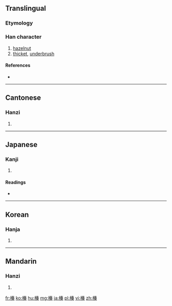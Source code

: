 ==Translingual==

===Etymology===
{{Han compound|木|t1=tree|秦|ls=psc|c1=s|c2=p}}

===Han character===
{{Han char|rn=75|rad=木|as=10|sn=14|four=45994|canj=DQKD|ids=⿰木秦}}

# [[hazelnut]]
# [[thicket]], [[underbrush]]

====References====
* {{Han ref|kx=0543.180|dkj=15240|dj=0931.070|hdz=21259.050|uh=699B|ud=27035|bh=BA64|bd=47716}}

----

==Cantonese==

===Hanzi===
{{yue-hanzi|jyut=[[zeon1]]|y=jeun1}}

# {{defn|lang=yue|sort=木10}}

----

==Japanese==

===Kanji===
{{ja-kanji|grade=|rs=木10}}

# {{defn|lang=ja|sort=木10}}

====Readings====
* {{ja-readings|on=[[しん]] (shin)|kun=[[はしばみ]] (hashibami), [[はり]] (hari)|nanori=[[はる]] (haru)}}

----

==Korean==

===Hanja===
{{ko-hanja|hangeul=진|eumhun=|rv=jin|mr=chin|y=cin}}

# {{defn|lang=ko|sort=木10}}

----

==Mandarin==

===Hanzi===
{{cmn-hanzi|pin=[[zhēn]] ([[zhen1]])|wg=chen<sup>1</sup>}}

# {{defn|lang=cmn|sort=木10}}

[[fr:榛]]
[[ko:榛]]
[[hu:榛]]
[[mg:榛]]
[[ja:榛]]
[[pl:榛]]
[[vi:榛]]
[[zh:榛]]